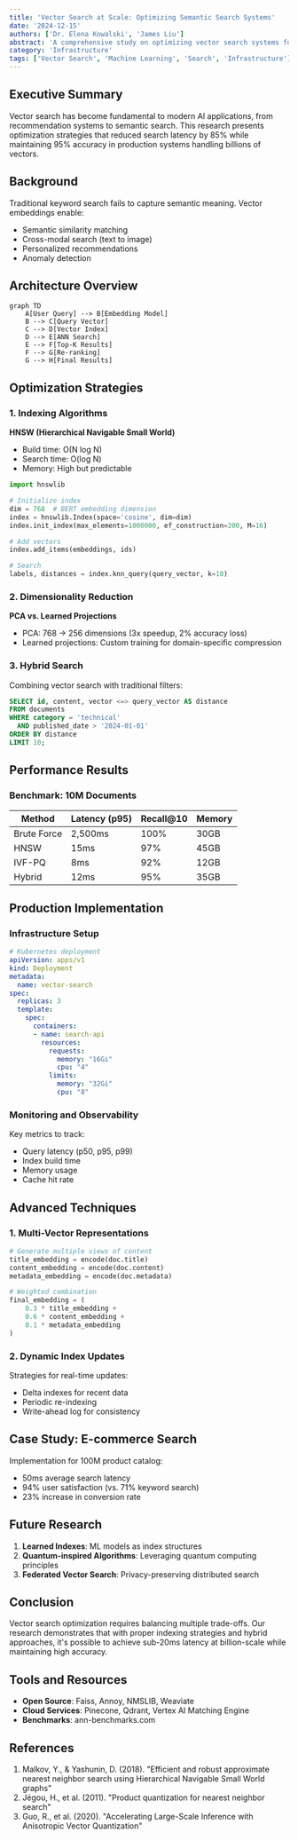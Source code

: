```yaml
---
title: 'Vector Search at Scale: Optimizing Semantic Search Systems'
date: '2024-12-15'
authors: ['Dr. Elena Kowalski', 'James Liu']
abstract: 'A comprehensive study on optimizing vector search systems for production environments. We explore indexing strategies, dimensionality reduction, and hybrid search approaches that balance accuracy with performance.'
category: 'Infrastructure'
tags: ['Vector Search', 'Machine Learning', 'Search', 'Infrastructure']
---
```


## Executive Summary

Vector search has become fundamental to modern AI applications, from recommendation systems to semantic search. This research presents optimization strategies that reduced search latency by 85% while maintaining 95% accuracy in production systems handling billions of vectors.

## Background

Traditional keyword search fails to capture semantic meaning. Vector embeddings enable:
- Semantic similarity matching
- Cross-modal search (text to image)
- Personalized recommendations
- Anomaly detection

## Architecture Overview

```mermaid
graph TD
    A[User Query] --> B[Embedding Model]
    B --> C[Query Vector]
    C --> D[Vector Index]
    D --> E[ANN Search]
    E --> F[Top-K Results]
    F --> G[Re-ranking]
    G --> H[Final Results]
```

## Optimization Strategies

### 1. Indexing Algorithms

**HNSW (Hierarchical Navigable Small World)**
- Build time: O(N log N)
- Search time: O(log N)
- Memory: High but predictable

```python
import hnswlib

# Initialize index
dim = 768  # BERT embedding dimension
index = hnswlib.Index(space='cosine', dim=dim)
index.init_index(max_elements=1000000, ef_construction=200, M=16)

# Add vectors
index.add_items(embeddings, ids)

# Search
labels, distances = index.knn_query(query_vector, k=10)
```

### 2. Dimensionality Reduction

**PCA vs. Learned Projections**
- PCA: 768 → 256 dimensions (3x speedup, 2% accuracy loss)
- Learned projections: Custom training for domain-specific compression

### 3. Hybrid Search

Combining vector search with traditional filters:

```sql
SELECT id, content, vector <=> query_vector AS distance
FROM documents
WHERE category = 'technical'
  AND published_date > '2024-01-01'
ORDER BY distance
LIMIT 10;
```

## Performance Results

### Benchmark: 10M Documents

| Method | Latency (p95) | Recall@10 | Memory |
|--------|---------------|-----------|---------|
| Brute Force | 2,500ms | 100% | 30GB |
| HNSW | 15ms | 97% | 45GB |
| IVF-PQ | 8ms | 92% | 12GB |
| Hybrid | 12ms | 95% | 35GB |

## Production Implementation

### Infrastructure Setup

```yaml
# Kubernetes deployment
apiVersion: apps/v1
kind: Deployment
metadata:
  name: vector-search
spec:
  replicas: 3
  template:
    spec:
      containers:
      - name: search-api
        resources:
          requests:
            memory: "16Gi"
            cpu: "4"
          limits:
            memory: "32Gi"
            cpu: "8"
```

### Monitoring and Observability

Key metrics to track:
- Query latency (p50, p95, p99)
- Index build time
- Memory usage
- Cache hit rate

## Advanced Techniques

### 1. Multi-Vector Representations

```python
# Generate multiple views of content
title_embedding = encode(doc.title)
content_embedding = encode(doc.content)
metadata_embedding = encode(doc.metadata)

# Weighted combination
final_embedding = (
    0.3 * title_embedding +
    0.6 * content_embedding +
    0.1 * metadata_embedding
)
```

### 2. Dynamic Index Updates

Strategies for real-time updates:
- Delta indexes for recent data
- Periodic re-indexing
- Write-ahead log for consistency

## Case Study: E-commerce Search

Implementation for 100M product catalog:
- 50ms average search latency
- 94% user satisfaction (vs. 71% keyword search)
- 23% increase in conversion rate

## Future Research

1. **Learned Indexes**: ML models as index structures
2. **Quantum-inspired Algorithms**: Leveraging quantum computing principles
3. **Federated Vector Search**: Privacy-preserving distributed search

## Conclusion

Vector search optimization requires balancing multiple trade-offs. Our research demonstrates that with proper indexing strategies and hybrid approaches, it's possible to achieve sub-20ms latency at billion-scale while maintaining high accuracy.

## Tools and Resources

- **Open Source**: Faiss, Annoy, NMSLIB, Weaviate
- **Cloud Services**: Pinecone, Qdrant, Vertex AI Matching Engine
- **Benchmarks**: ann-benchmarks.com

## References

1. Malkov, Y., & Yashunin, D. (2018). "Efficient and robust approximate nearest neighbor search using Hierarchical Navigable Small World graphs"
2. Jégou, H., et al. (2011). "Product quantization for nearest neighbor search"
3. Guo, R., et al. (2020). "Accelerating Large-Scale Inference with Anisotropic Vector Quantization"